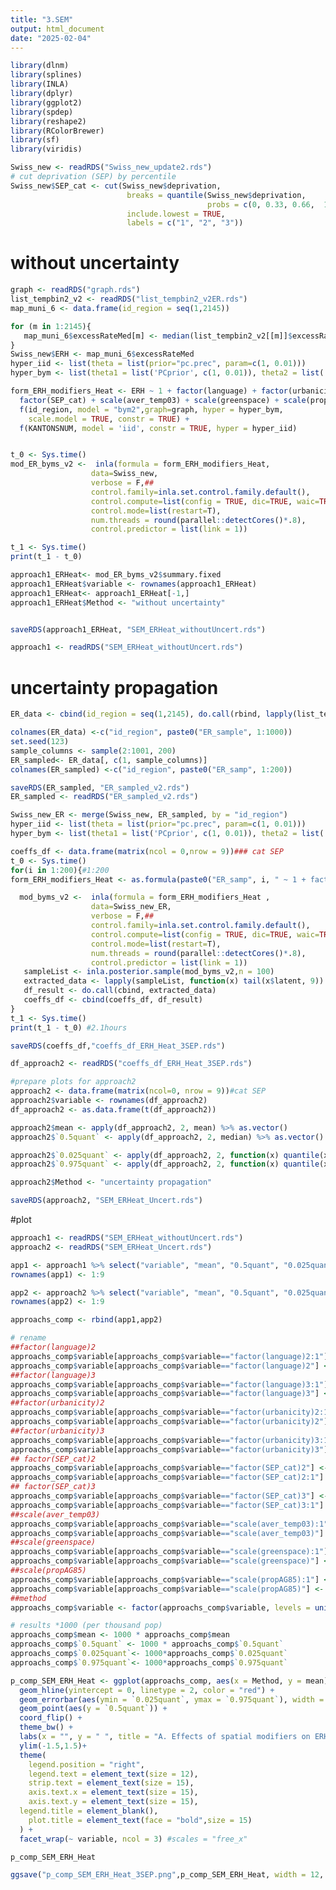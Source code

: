 ---
title: "3.SEM"
output: html_document
date: "2025-02-04"
---

```{r}
library(dlnm)
library(splines)
library(INLA)
library(dplyr)
library(ggplot2)
library(spdep)
library(reshape2)
library(RColorBrewer)
library(sf)
library(viridis)

```

```{r}
Swiss_new <- readRDS("Swiss_new_update2.rds")
# cut deprivation (SEP) by percentile
Swiss_new$SEP_cat <- cut(Swiss_new$deprivation, 
                          breaks = quantile(Swiss_new$deprivation, 
                                            probs = c(0, 0.33, 0.66,  1)),
                          include.lowest = TRUE,
                          labels = c("1", "2", "3"))  
```



# without uncertainty
```{r}
graph <- readRDS("graph.rds")
list_tempbin2_v2 <- readRDS("list_tempbin2_v2ER.rds") 
map_muni_6 <- data.frame(id_region = seq(1,2145))

for (m in 1:2145){
   map_muni_6$excessRateMed[m] <- median(list_tempbin2_v2[[m]]$excessRate)
}
Swiss_new$ERH <- map_muni_6$excessRateMed
hyper_iid <- list(theta = list(prior="pc.prec", param=c(1, 0.01)))
hyper_bym <- list(theta1 = list('PCprior', c(1, 0.01)), theta2 = list('PCprior', c(0.5, 0.5)))

form_ERH_modifiers_Heat <- ERH ~ 1 + factor(language) + factor(urbanicity) +
  factor(SEP_cat) + scale(aver_temp03) + scale(greenspace) + scale(propAG85) + 
  f(id_region, model = "bym2",graph=graph, hyper = hyper_bym,
    scale.model = TRUE, constr = TRUE) +
  f(KANTONSNUM, model = 'iid', constr = TRUE, hyper = hyper_iid)


t_0 <- Sys.time()
mod_ER_byms_v2 <-  inla(formula = form_ERH_modifiers_Heat,
                  data=Swiss_new,
                  verbose = F,##
                  control.family=inla.set.control.family.default(),
                  control.compute=list(config = TRUE, dic=TRUE, waic=TRUE),
                  control.mode=list(restart=T),
                  num.threads = round(parallel::detectCores()*.8),
                  control.predictor = list(link = 1))

t_1 <- Sys.time() 
print(t_1 - t_0) 
```


```{r}
approach1_ERHeat<- mod_ER_byms_v2$summary.fixed
approach1_ERHeat$variable <- rownames(approach1_ERHeat)
approach1_ERHeat<- approach1_ERHeat[-1,]
approach1_ERHeat$Method <- "without uncertainty"


saveRDS(approach1_ERHeat, "SEM_ERHeat_withoutUncert.rds")

approach1 <- readRDS("SEM_ERHeat_withoutUncert.rds")
```

# uncertainty propagation
```{r}
ER_data <- cbind(id_region = seq(1,2145), do.call(rbind, lapply(list_tempbin2_v2, function(df) df$excessRate)))%>%as.data.frame()

colnames(ER_data) <-c("id_region", paste0("ER_sample", 1:1000)) 
set.seed(123)
sample_columns <- sample(2:1001, 200) 
ER_sampled<- ER_data[, c(1, sample_columns)]
colnames(ER_sampled) <-c("id_region", paste0("ER_samp", 1:200)) 

saveRDS(ER_sampled, "ER_sampled_v2.rds") 
ER_sampled <- readRDS("ER_sampled_v2.rds")

```

```{r}
Swiss_new_ER <- merge(Swiss_new, ER_sampled, by = "id_region")
hyper_iid <- list(theta = list(prior="pc.prec", param=c(1, 0.01)))
hyper_bym <- list(theta1 = list('PCprior', c(1, 0.01)), theta2 = list('PCprior', c(0.5, 0.5)))
```

```{r}
coeffs_df <- data.frame(matrix(ncol = 0,nrow = 9))### cat SEP
t_0 <- Sys.time()
for(i in 1:200){#1:200
form_ERH_modifiers_Heat <- as.formula(paste0("ER_samp", i, " ~ 1 + factor(language) + factor(urbanicity) + factor(SEP_cat) + scale(aver_temp03) + scale(greenspace) + scale(propAG85) + f(id_region, model = 'bym2', graph = graph, hyper = hyper_bym, scale.model = TRUE, constr = TRUE) + f(KANTONSNUM, model = 'iid', constr = TRUE, hyper = hyper_iid)"))

  mod_byms_v2 <-  inla(formula = form_ERH_modifiers_Heat ,
                  data=Swiss_new_ER,
                  verbose = F,##
                  control.family=inla.set.control.family.default(),
                  control.compute=list(config = TRUE, dic=TRUE, waic=TRUE),
                  control.mode=list(restart=T),
                  num.threads = round(parallel::detectCores()*.8),
                  control.predictor = list(link = 1))
   sampleList <- inla.posterior.sample(mod_byms_v2,n = 100)
   extracted_data <- lapply(sampleList, function(x) tail(x$latent, 9)) #covariates
   df_result <- do.call(cbind, extracted_data)
   coeffs_df <- cbind(coeffs_df, df_result)
}
t_1 <- Sys.time() 
print(t_1 - t_0) #2.1hours

saveRDS(coeffs_df,"coeffs_df_ERH_Heat_3SEP.rds")
```

```{r}
df_approach2 <- readRDS("coeffs_df_ERH_Heat_3SEP.rds")

#prepare plots for approach2
approach2 <- data.frame(matrix(ncol=0, nrow = 9))#cat SEP
approach2$variable <- rownames(df_approach2)
df_approach2 <- as.data.frame(t(df_approach2)) 

approach2$mean <- apply(df_approach2, 2, mean) %>% as.vector()
approach2$`0.5quant` <- apply(df_approach2, 2, median) %>% as.vector()

approach2$`0.025quant` <- apply(df_approach2, 2, function(x) quantile(x, 0.025))%>% as.vector()
approach2$`0.975quant` <- apply(df_approach2, 2, function(x) quantile(x, 0.975))%>% as.vector()

approach2$Method <- "uncertainty propagation"

saveRDS(approach2, "SEM_ERHeat_Uncert.rds")

```

#plot
```{r}
approach1 <- readRDS("SEM_ERHeat_withoutUncert.rds")
approach2 <- readRDS("SEM_ERHeat_Uncert.rds")
```

```{r}
app1 <- approach1 %>% select("variable", "mean", "0.5quant", "0.025quant", "0.975quant", "Method")
rownames(app1) <- 1:9

app2 <- approach2 %>% select("variable", "mean", "0.5quant", "0.025quant", "0.975quant", "Method")
rownames(app2) <- 1:9

approachs_comp <- rbind(app1,app2)

# rename 
##factor(language)2
approachs_comp$variable[approachs_comp$variable=="factor(language)2:1"] <- "French" 
approachs_comp$variable[approachs_comp$variable=="factor(language)2"] <- "French"
##factor(language)3
approachs_comp$variable[approachs_comp$variable=="factor(language)3:1"] <- "Italian" 
approachs_comp$variable[approachs_comp$variable=="factor(language)3"] <- "Italian"
##factor(urbanicity)2
approachs_comp$variable[approachs_comp$variable=="factor(urbanicity)2:1"] <- "Medium density area"
approachs_comp$variable[approachs_comp$variable=="factor(urbanicity)2"] <- "Medium density area"
##factor(urbanicity)3
approachs_comp$variable[approachs_comp$variable=="factor(urbanicity)3:1"] <- "Low density area"
approachs_comp$variable[approachs_comp$variable=="factor(urbanicity)3"] <- "Low density area"
## factor(SEP_cat)2
approachs_comp$variable[approachs_comp$variable=="factor(SEP_cat)2"] <- "Median SEP"
approachs_comp$variable[approachs_comp$variable=="factor(SEP_cat)2:1"] <- "Median SEP"
## factor(SEP_cat)3
approachs_comp$variable[approachs_comp$variable=="factor(SEP_cat)3"] <- "High SEP"
approachs_comp$variable[approachs_comp$variable=="factor(SEP_cat)3:1"] <- "High SEP"
##scale(aver_temp03)
approachs_comp$variable[approachs_comp$variable=="scale(aver_temp03):1"] <- "Average temperature"
approachs_comp$variable[approachs_comp$variable=="scale(aver_temp03)"] <- "Average temperature"
##scale(greenspace)
approachs_comp$variable[approachs_comp$variable=="scale(greenspace):1"] <- "Green space"
approachs_comp$variable[approachs_comp$variable=="scale(greenspace)"] <- "Green space"
##scale(propAG85)
approachs_comp$variable[approachs_comp$variable=="scale(propAG85):1"] <- "Proportion (85+)"
approachs_comp$variable[approachs_comp$variable=="scale(propAG85)"] <- "Proportion (85+)"
##method
approachs_comp$variable <- factor(approachs_comp$variable, levels = unique(approachs_comp$variable))
```

```{r}
# results *1000 (per thousand pop)
approachs_comp$mean <- 1000 * approachs_comp$mean 
approachs_comp$`0.5quant` <- 1000 * approachs_comp$`0.5quant`
approachs_comp$`0.025quant`<- 1000*approachs_comp$`0.025quant`
approachs_comp$`0.975quant`<- 1000*approachs_comp$`0.975quant`
```


```{r}
p_comp_SEM_ERH_Heat <- ggplot(approachs_comp, aes(x = Method, y = mean)) + 
  geom_hline(yintercept = 0, linetype = 2, color = "red") + 
  geom_errorbar(aes(ymin = `0.025quant`, ymax = `0.975quant`), width = 0.2) + 
  geom_point(aes(y = `0.5quant`)) +  
  coord_flip() +                                                
  theme_bw() +                                             
  labs(x = "", y = " ", title = "A. Effects of spatial modifiers on ERH ") +
  ylim(-1.5,1.5)+
  theme(
    legend.position = "right",
    legend.text = element_text(size = 12),    
    strip.text = element_text(size = 15),        
    axis.text.x = element_text(size = 15),
    axis.text.y = element_text(size = 15),
  legend.title = element_blank(),
    plot.title = element_text(face = "bold",size = 15)
  ) +
  facet_wrap(~ variable, ncol = 3) #scales = "free_x"

p_comp_SEM_ERH_Heat

ggsave("p_comp_SEM_ERH_Heat_3SEP.png",p_comp_SEM_ERH_Heat, width = 12, height = 4, dpi = 300)
```


